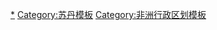 {{Navbox
|name  = 苏丹的州
|title = [[File:Emblem of Sudan.svg|16px]] [[苏丹]]的[[苏丹行政区划|州]]
|listclass = hlist
|image = {{flagicon|Sudan|size=75px}}
|list1 = 
*{{nowrap|[[File:Seal of Blue Nile State.png|16px]] [[青尼罗州]]}}
*[[File:Seal of Gezira State.png|16px]] [[杰济拉州]]
*[[File:Seal of Kassala State.png|16px]] [[卡萨拉州]]
*[[File:Emblem of Khartoum.jpg|12px]] [[喀土穆州]]
*[[File:Seal of North Darfur State.png|16px]] [[北达尔富尔州]]
*[[File:Seal of North Kordofan.png|16px]] [[北科尔多凡州]]
*[[File:Seal of Northern State (Sudan).png|16px]] [[北方州]]
*[[File:Seal of Al Qadarif State.png|12px]] [[加达里夫州]]
*[[File:Seal of Red Sea State.png|16px]] [[红海州]]
*{{nowrap|[[File:Seal of River Nile State.png|16px]] [[尼罗州]]}}
*[[File:Seal of Sennar State.png|16px]] [[森纳尔州]]
*[[File:Seal of South Darfur State.png|16px]] [[南达尔富尔州]]
*[[File:Seal of South Kordofan.png|16px]] [[南科尔多凡州]]
*[[File:Seal of West Darfur State.png|16px]] [[西达尔富尔州]]
*[[File:Seal of White Nile State.png|16px]] [[白尼罗州]]
*[[File:Seal of Central Darfur State.png|16px]] [[中达尔富尔州]]
*[[File:Seal of East Darfur.png|16px]] [[东达尔富尔州]]
*[[File:Seal of West Kordofan.png|16px]] [[西科尔多凡州]]

}}
<noinclude>
[[Category:苏丹州份|*]]
[[Category:苏丹模板]]
[[Category:非洲行政区划模板]]
</noinclude>